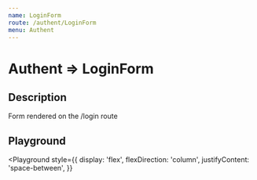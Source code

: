 ```yaml
---
name: LoginForm
route: /authent/LoginForm
menu: Authent
---
```




# Authent => LoginForm

## Description

Form rendered on the /login route


## Playground

<Playground
  style={{
    display: 'flex',
    flexDirection: 'column',
    justifyContent: 'space-between',
  }}
>
  <LoginFormDoc/>
</Playground>
